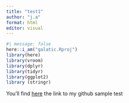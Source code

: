 ```yaml
---
title: "test1"
author: "j.a"
format: html
editor: visual
---
```


```r
#| message: false
here::i_am("galatic.Rproj")
library(here)
library(vroom)
library(dplyr)
library(tidyr)
library(ggplot2)
library (stringr)
```

You'll find [here](https://github.com/jinane1amal/test1.git) the link to my github sample test